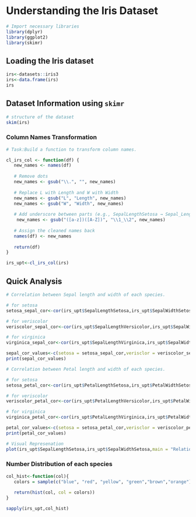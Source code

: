# Understanding the Iris Dataset

```r
# Import necessary libraries
library(dplyr)
library(ggplot2)
library(skimr)
```

## Loading the Iris dataset

```r
irs<-datasets::iris3
irs<-data.frame(irs)
irs
```

## Dataset Information using `skimr`

```r
# structure of the dataset
skim(irs)
```

### Column Names Transformation

```r
# Task:Build a function to transform column names.

cl_irs_col <- function(df) {
   new_names <- names(df)
   
   # Remove dots
   new_names <- gsub("\\.", "", new_names)
   
   # Replace L with Length and W with Width
   new_names <- gsub("L", "Length", new_names)
   new_names <- gsub("W", "Width", new_names)
   
   # Add underscore between parts (e.g., SepalLengthSetosa → Sepal_Length_Setosa)
    new_names <- gsub("([a-z])([A-Z])", "\\1_\\2", new_names)
   
   # Assign the cleaned names back
   names(df) <- new_names
   
   return(df)
}

irs_upt<-cl_irs_col(irs)
```

## Quick Analysis

```r
# Correlation between Sepal length and width of each species.

# for setosa
setosa_sepal_cor<-cor(irs_upt$SepalLengthSetosa,irs_upt$SepalWidthSetosa)

# for veriscolor
veriscolor_sepal_cor<-cor(irs_upt$SepalLengthVersicolor,irs_upt$SepalWidthVersicolor)

# for virginica
virginica_sepal_cor<-cor(irs_upt$SepalLengthVirginica,irs_upt$SepalWidthVirginica)

sepal_cor_values<-c(setosa = setosa_sepal_cor,verisclor = veriscolor_sepal_cor,virginica = virginica_sepal_cor)
print(sepal_cor_values)
```

```r
# Correlation between Petal length and width of each species.

# for setosa
setosa_petal_cor<-cor(irs_upt$PetalLengthSetosa,irs_upt$PetalWidthSetosa)

# for veriscolor
veriscolor_petal_cor<-cor(irs_upt$PetalLengthVersicolor,irs_upt$PetalWidthVersicolor)

# for virginica
virginica_petal_cor<-cor(irs_upt$PetalLengthVirginica,irs_upt$PetalWidthVirginica)

petal_cor_values<-c(setosa = setosa_petal_cor,verisclor = veriscolor_petal_cor,virginica = virginica_petal_cor)
print(petal_cor_values)

```

```r
# Visual Represenation
plot(irs_upt$SepalLengthSetosa,irs_upt$SepalWidthSetosa,main = "Relationship Between Sepal Length and Width of Setosa Species",xlab = "Sepal Length",ylab = "Sepal Width",pch=20, col="blue")
```

### Number Distribution of each species

```r
col_hist<-function(col){
   colors = sample(c("blue", "red", "yellow", "green","brown","orange"), replace = T, size = 1)
   
   return(hist(col, col = colors))
}

sapply(irs_upt,col_hist)
```
